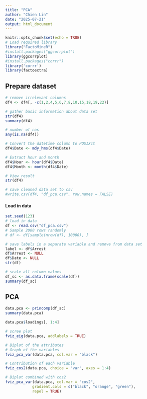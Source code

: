 ---
title: "PCA"
author: "Chien Lin"
date: "2025-07-21"
output: html_document
---

```{r setup, include=FALSE}
knitr::opts_chunk$set(echo = TRUE)
# Load required library
library("FactoMineR")
#install.packages("ggcorrplot")
library(ggcorrplot)
#install.packages("corrr")
library('corrr')
library(factoextra)
```

## Prepare dataset

```{r}
# remove irrelevant columns
df4 <- df4[, -c(1,2,4,5,6,7,8,10,15,18,19,22)]
```

```{r}
# gather basic information about data set
str(df4)
summary(df4)
```

```{r}
# number of nas
any(is.na(df4))
```

```{r}
# Convert the datetime column to POSIXct
df4$Date <- mdy_hms(df4$Date)

# Extract hour and month
df4$Hour <- hour(df4$Date)
df4$Month <- month(df4$Date)

# View result
str(df4)

# save cleaned data set to csv
#write.csv(df4, "df_pca.csv", row.names = FALSE)
```

#### Load in data

```{r}
set.seed(123)
# load in data
df <- read.csv("df_pca.csv")
# Sample 2000 rows randomly
# df <- df[sample(nrow(df), 10000), ]
```

```{r}
# save labels in a separate variable and remove from data set
label <- df$Arrest
df$Arrest <- NULL
df$Date <- NULL
str(df)
```

```{r}
# scale all column values
df_sc <- as.data.frame(scale(df))
summary(df_sc)
```

## PCA

```{r}
data.pca <- princomp(df_sc)
summary(data.pca)
```

```{r}
data.pca$loadings[, 1:4]
```

```{r}
# scree plot
fviz_eig(data.pca, addlabels = TRUE)
```

```{r}
# Biplot of the attributes
# Graph of the variables
fviz_pca_var(data.pca, col.var = "black")
```

```{r}
# Contribution of each variable 
fviz_cos2(data.pca, choice = "var", axes = 1:4)

```

```{r}
# Biplot combined with cos2 
fviz_pca_var(data.pca, col.var = "cos2",
            gradient.cols = c("black", "orange", "green"),
            repel = TRUE)
```

